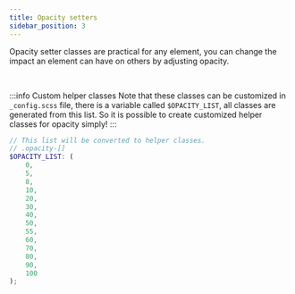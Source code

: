 ```yaml
---
title: Opacity setters
sidebar_position: 3
---
```



Opacity setter classes are practical for any element,
you can change the impact an element can have on others by adjusting opacity.

<ColorIndicator className="opacity-0" color="#1cb0f6" title=".opacity-0" />
<ColorIndicator className="opacity-10" color="#1cb0f6" title=".opacity-10" />
<ColorIndicator className="opacity-20" color="#1cb0f6" title=".opacity-20" />
<ColorIndicator className="opacity-30" color="#1cb0f6" title=".opacity-30" />
<ColorIndicator className="opacity-40" color="#1cb0f6" title=".opacity-40" />
<ColorIndicator className="opacity-50" color="#1cb0f6" title=".opacity-50" />
<ColorIndicator className="opacity-60" color="#1cb0f6" title=".opacity-60" />
<ColorIndicator className="opacity-70" color="#1cb0f6" title=".opacity-70" />
<ColorIndicator className="opacity-80" color="#1cb0f6" title=".opacity-80" />
<ColorIndicator className="opacity-90" color="#1cb0f6" title=".opacity-90" />
<ColorIndicator className="opacity-100" color="#1cb0f6" title=".opacity-100" />  

<br/>

:::info Custom helper classes
Note that these classes can be customized in `_config.scss` file, there is a variable called `$OPACITY_LIST`,
all classes are generated from this list.
So it is possible to create customized helper classes for opacity simply!
:::

```scss {5,6,12} title="_config.scss"
// This list will be converted to helper classes.
// .opacity-[]
$OPACITY_LIST: (
	0,
	5,
	8,
 	10,
  	20,
	30,
    40,
	50, 
	55,
	60, 
	70, 
	80, 
	90, 
	100
);
```
